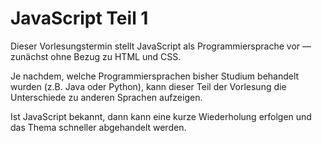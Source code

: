 # JavaScript Teil 1

Dieser Vorlesungstermin stellt JavaScript als Programmiersprache vor &mdash; zunächst ohne Bezug zu HTML und CSS. 

Je nachdem, welche Programmiersprachen bisher Studium behandelt wurden (z.B. Java oder Python), kann dieser Teil der Vorlesung die Unterschiede zu anderen Sprachen aufzeigen.

Ist JavaScript bekannt, dann kann eine kurze Wiederholung erfolgen und das Thema schneller abgehandelt werden.